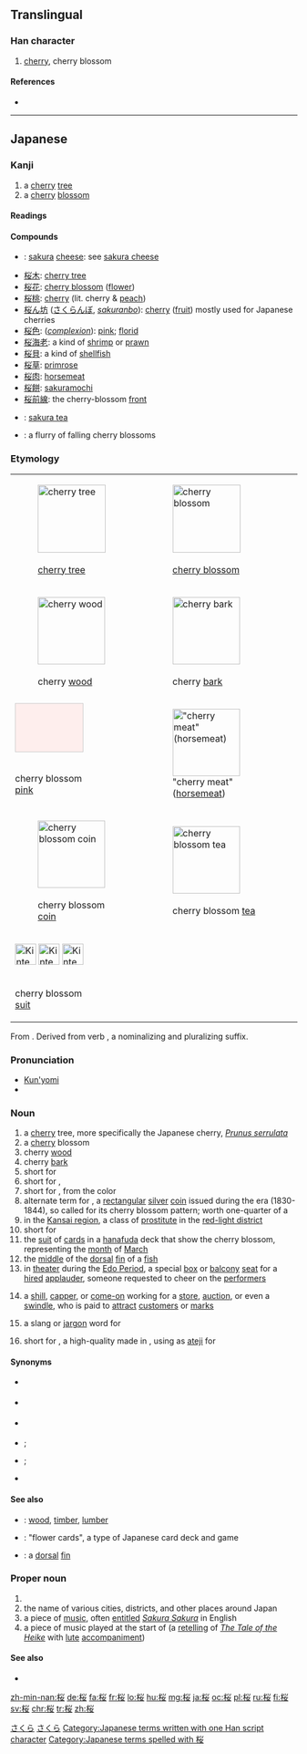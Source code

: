 ==Translingual==

===Han character===
{{Han char|rn=75|rad=木|as=06|sn=10|four=|canj=木火女 (DFV)}}

# [[cherry]], cherry blossom

====References====
* {{Han ref|kx=0526.211|dkj=14796|hdz=21207.051|uh=685C|ud=26716}}

----

==Japanese==
{{wikipedia|lang=ja}}
{{wikipedia|Cherry blossom}}

===Kanji===
{{ja-kanji|grade=5|rs=木06|style=s|kyu=櫻}}

# a [[cherry]] [[tree]]
# a [[cherry]] [[blossom]]

====Readings====
{{ja-readings
|goon=[[よう]] (yō), {{qualifier|historical}} [[やう]] (yau)
|kanon=[[おう]] (ō), {{qualifier|historical}} [[あう]] (au)
|kun=[[さくら]] (sakura)
}}

====Compounds====
{{der-top|Compounds}}
* {{l|ja|桜チーズ|tr=[[さくらちいず]], ''[[sakura chīzu]]''}}: [[sakura]] [[cheese]]: see [[w:Sakura cheese|sakura cheese]]
* [[桜木]]: [[cherry tree]]
* [[桜花]]: [[cherry blossom]] ([[flower]])
* [[桜桃]]: [[cherry]] (lit. cherry & [[peach]])
* [[桜ん坊]] ([[さくらんぼ]], ''[[sakuranbo]]''): [[cherry]] ([[fruit]]) mostly used for Japanese cherries
* [[桜色]]: (''[[complexion]]''): [[pink]]; [[florid]]
* [[桜海老]]: a kind of [[shrimp]] or [[prawn]]
* [[桜貝]]: a kind of [[shellfish]]
* [[桜草]]: [[primrose]]
* [[桜肉]]: [[horsemeat]]
* [[桜餅]]: [[w:Sakuramochi|sakuramochi]]
* [[桜前線]]: the cherry-blossom [[front]]
* {{l|ja|桜湯|tr=[[さくらゆ]], ''[[sakura yu]]''}}: [[sakura tea]]
* {{l|ja|桜吹雪|tr=[[さくらゆき]], ''[[sakura yuki]]''}}: a flurry of falling cherry blossoms
{{der-bottom}}

===Etymology===
{| style="float:right;padding:0px;margin-right:-5px;"
| [[File:Cerisier_du_Japon_Prunus_serrulata.jpg|thumb|none|119px|{{lang|ja|桜（[[桜木#Japanese|桜木]]）}}<br/>[[cherry tree]]]]
| [[File:Cherry_blossoms_in_Vancouver_3_crop.jpg|thumb|none|119px|{{lang|ja|桜（[[桜花#Japanese|桜花]]）}}<br/>[[cherry blossom]]]]
|-
| [[File:Prunus_subg._Cerasus.jpg|thumb|none|118px|{{lang|ja|桜（[[木材#Japanese|木材]]）}}<br/>cherry [[wood]]]]
| [[File:Tibetan,_Birch-bark,_or_Paperbark_Cherry,_Prunus_serrula_-_geograph.org.uk_-_1240184.jpg|thumb|none|118px|{{lang|ja|桜（[[桜皮#Japanese|桜皮]]）}}<br/>cherry [[bark]]]]
|-
| <div class="thumb tnone"><div class="thumbinner" style="width:120px;"><div style="width:118px;height:84px;background-color:#FEEEED;border:1px solid #CCCCCC">&nbsp;</div><div class="thumbcaption">{{lang|ja|桜（[[桜色#Japanese|桜色]]）}}<br/>cherry blossom [[pink]]</div></div></div>
| [[File:Basashi.jpg|thumb|none|118px|{{lang|ja|桜（[[桜肉#Japanese|桜肉]]）}} "cherry meat" ([[horsemeat]])]]
|-
| [[File:Tenpo-1bugin.jpg|thumb|none|118px|{{lang|ja|桜（[[天保一分銀#Japanese|天保一分銀]]）}}<br/>cherry blossom [[coin]]]]
| [[File:Sakura_yu.jpg|thumb|none|118px|{{lang|ja|桜（[[桜湯#Japanese|桜湯]]）}}<br/>cherry blossom [[tea]]]]
|-
| <div class="thumb tnone">
  <div class="thumbinner" style="width: 120px;">[[File:Kintengu_03c.png|37px]] [[File:Kintengu_03d.png|37px]] [[File:Kintengu_03h.png|37px]] <div class="thumbcaption">{{lang|ja|桜（[[花札#Japanese|花札]]）}}<br/>cherry blossom [[suit]]</div></div></div>
|}
From {{etyl|ojp|ja|sort=さくら}}.  Derived from verb {{suffix|lang=ja|sort=さくら|咲く|tr1=saku|t1=to bloom, to burst open|ら|tr2=ra}}, a nominalizing and pluralizing suffix.

===Pronunciation===
* [[訓読み|Kun'yomi]]
* {{IPA|lang=ja|[sa̠ku͍ɽa̠]}}

===Noun===
{{ja-noun|s|hira=さくら|kata=サクラ|rom=sakura|kyu=櫻}}

# a [[cherry]] tree, more specifically the Japanese cherry, ''[[Prunus serrulata]]''
# a [[cherry]] blossom
# cherry [[wood]]
# cherry [[bark]]
# short for {{term|lang=ja|桜色|tr=''sakura iro''||a pink color, the color of cherry blossoms}}
# short for {{l|ja|桜重}}, {{term|lang=ja|桜襲|tr=''sakuragasane''||a layered style of wearing [[kimono]] with one layer in the ''sakura iro'' color}}
# short for {{term|lang=ja|桜肉|tr=sakura niku||[[horsemeat]]}}, from the color
# alternate term for {{term|lang=ja|天保一分銀|tr=Tenpō ichibugin}}, a [[rectangular]] [[silver]] [[coin]] issued during the {{term|lang=ja|天保|tr=Tenpō}} era (1830-1844), so called for its cherry blossom pattern; worth one-quarter of a {{term|lang=ja|両|tr=ryō}}
# in the [[w:Kansai region|Kansai region]], a class of [[prostitute]] in the [[red-light district]]
# short for {{term|lang=ja|桜湯|tr=sakura yu||sakura tea}}
# the [[suit]] of [[card]]s in a [[hanafuda]] deck that show the cherry blossom, representing the [[month]] of [[March]]
# the [[middle]] of the [[dorsal]] [[fin]] of a [[fish]]
# in [[theater]] during the [[w:Edo period|Edo Period]], a special [[box]] or [[balcony]] [[seat]] for a [[hired]] [[applauder]], someone requested to cheer on the [[performer]]s
# {{context|lang=ja|sort=さくら|slang}} a [[shill]], [[capper]], or [[come-on]] working for a [[store]], [[auction]], or even a [[swindle]], who is paid to [[attract]] [[customer]]s or [[mark]]s
# {{context|lang=ja|sort=さくら|slang}} a slang or [[jargon]] word for {{term|lang=ja|耳|tr=mimi||ear}}
# short for {{term|lang=ja|佐倉炭|tr=Sakura-zumi}}, a high-quality {{term|lang=ja|炭|tr=sumi||charcoal}} made in {{term|lang=ja|佐倉|tr=[[w:Sakura,_Chiba|Sakura]], [[w:Chiba Prefecture|Chiba Prefecture]]}}, using {{lang|ja|桜}} as [[ateji]] for {{l|ja|佐倉}}

====Synonyms====
* {{sense|cherry tree}} {{l|ja|桜木|tr=[[さくらぎ]], ''[[sakuragi]]''}}
* {{sense|cherry blossom}} {{l|ja|桜花|tr=[[さくらばな]], ''[[sakurabana]]''; [[おうか]], ''[[ōka]]''}}
* {{sense|cherry bark}} {{l|ja|桜皮|tr=[[さくらがわ]], ''[[sakuragawa]]''}}
* {{sense|horsemeat}} {{l|ja|桜肉|tr=[[さくらにく]], ''[[sakura niku]]''}}; {{l|ja|馬肉|tr=[[ばにく]], ''[[baniku]]''}}
* {{sense|silver coin}} {{l|ja|天保一分銀|tr=[[てんぽういちぶぎん]], ''[[Tenpō ichibugin]]''}}; {{l|ja|額銀|tr=[[がくぎん]], ''[[gakugin]]''}}
* {{sense|sakura tea}} {{l|ja|桜湯|tr=[[さくらゆ]], ''[[sakura yu]]''}}

====See also====
* {{l|ja|木材|tr=[[もくざい]], ''[[mokuzai]]''}}: [[wood]], [[timber]], [[lumber]]
* {{l|ja|花札|tr=[[はなふだ]], ''[[hanafuda]]''}}: "flower cards", a type of Japanese card deck and game
* {{l|ja|背鰭|tr=[[せびれ]], ''[[sebire]]''}}: a [[dorsal]] [[fin]]

===Proper noun===
{{ja-pos|k|proper|hira=さくら|rom=Sakura}}

# {{given name|lang=ja|sort=さくら|female}}
# the name of various cities, districts, and other places around Japan
# a piece of {{term|lang=ja|琴|tr=koto}} [[music]], often [[entitle]]d ''[[w:Sakura Sakura|Sakura Sakura]]'' in English
# a piece of music played at the start of {{term|lang=ja|平曲|tr=Heikyoku}} (a [[retelling]] of ''[[w:The Tale of the Heike|The Tale of the Heike]]'' with {{term|lang=ja|琵琶|tr=biwa}} [[lute]] [[accompaniment]])

====See also====
* {{audio|Sakura Sakura.song.ogg|''Sakura'' song|lang=ja}}

[[Category:1000 Japanese basic words|さくら]]
[[Category:ja:Trees|さくら]]
[[Category:Japanese terms written with one Han script character]]
[[Category:Japanese terms spelled with 桜]]

[[zh-min-nan:桜]]
[[de:桜]]
[[fa:桜]]
[[fr:桜]]
[[lo:桜]]
[[hu:桜]]
[[mg:桜]]
[[ja:桜]]
[[oc:桜]]
[[pl:桜]]
[[ru:桜]]
[[fi:桜]]
[[sv:桜]]
[[chr:桜]]
[[tr:桜]]
[[zh:桜]]